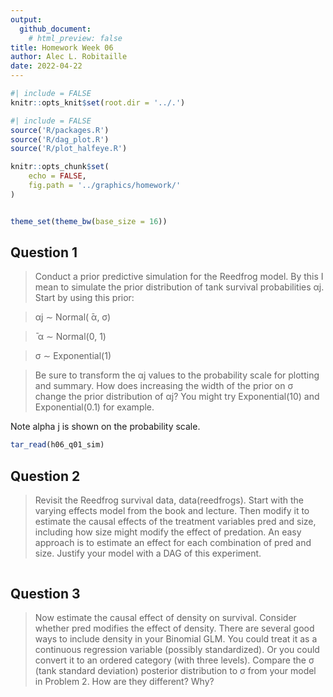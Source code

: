 ```yaml
---
output: 
  github_document:
    # html_preview: false
title: Homework Week 06
author: Alec L. Robitaille
date: 2022-04-22
---
```


```r
#| include = FALSE
knitr::opts_knit$set(root.dir = '../.')
```

```r
#| include = FALSE
source('R/packages.R')
source('R/dag_plot.R')
source('R/plot_halfeye.R')

knitr::opts_chunk$set(
	echo = FALSE,
	fig.path = '../graphics/homework/'
)


theme_set(theme_bw(base_size = 16))
```


## Question 1
> Conduct a prior predictive simulation for the Reedfrog model. By this I mean
to simulate the prior distribution of tank survival probabilities αj. Start by
using this prior: 

> αj ∼ Normal( ̄α, σ)

>̄ α ∼ Normal(0, 1)

> σ ∼ Exponential(1) 

> Be sure to transform the αj values to the probability scale for plotting and
summary. How does increasing the width of the prior on σ change the prior
distribution of αj? You might try Exponential(10) and Exponential(0.1) for
example.


Note alpha j is shown on the probability scale. 

```r
tar_read(h06_q01_sim)
```


## Question 2
> Revisit the Reedfrog survival data, data(reedfrogs). Start with the varying
effects model from the book and lecture. Then modify it to estimate the causal
effects of the treatment variables pred and size, including how size might
modify the effect of predation. An easy approach is to estimate an effect for
each combination of pred and size. Justify your model with a DAG of this
experiment.


```r
```


## Question 3
> Now estimate the causal effect of density on survival. Consider whether pred
modifies the effect of density. There are several good ways to include density
in your Binomial GLM. You could treat it as a continuous regression variable
(possibly standardized). Or you could convert it to an ordered category (with
three levels). Compare the σ (tank standard deviation) posterior distribution
to σ from your model in Problem 2. How are they different? Why?

```r
```
